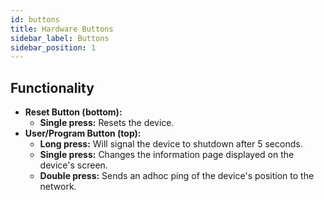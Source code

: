 ```yaml
---
id: buttons
title: Hardware Buttons
sidebar_label: Buttons
sidebar_position: 1
---
```


## Functionality

- **Reset Button (bottom):**
  - **Single press:** Resets the device.
- **User/Program Button (top):**
  - **Long press:** Will signal the device to shutdown after 5 seconds.
  - **Single press:** Changes the information page displayed on the device's screen.
  - **Double press:** Sends an adhoc ping of the device's position to the network.
